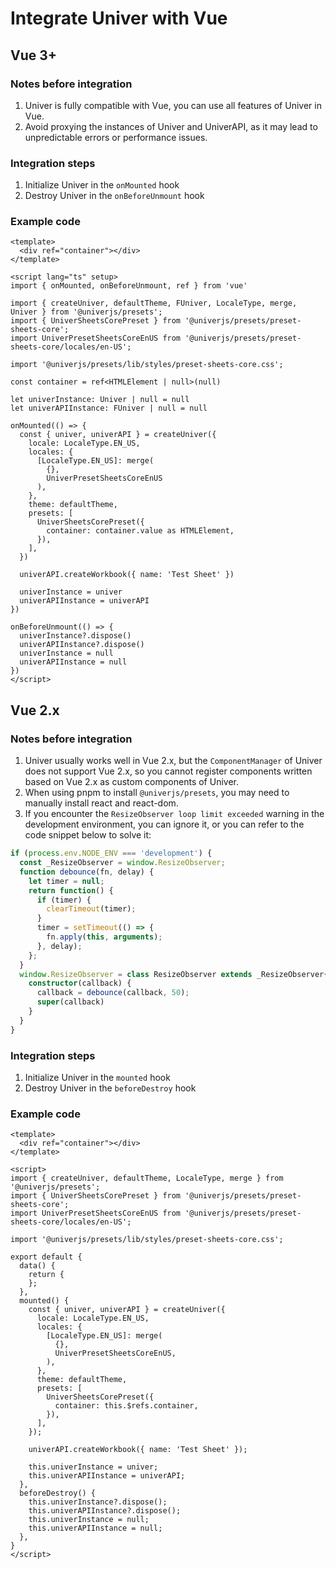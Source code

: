 # Integrate Univer with Vue

## Vue 3+

### Notes before integration

1. Univer is fully compatible with Vue, you can use all features of Univer in Vue.
2. Avoid proxying the instances of Univer and UniverAPI, as it may lead to unpredictable errors or performance issues.

### Integration steps

1. Initialize Univer in the `onMounted` hook
2. Destroy Univer in the `onBeforeUnmount` hook

### Example code

```vue
<template>
  <div ref="container"></div>
</template>

<script lang="ts" setup>
import { onMounted, onBeforeUnmount, ref } from 'vue'

import { createUniver, defaultTheme, FUniver, LocaleType, merge, Univer } from '@univerjs/presets';
import { UniverSheetsCorePreset } from '@univerjs/presets/preset-sheets-core';
import UniverPresetSheetsCoreEnUS from '@univerjs/presets/preset-sheets-core/locales/en-US';
 
import '@univerjs/presets/lib/styles/preset-sheets-core.css';

const container = ref<HTMLElement | null>(null)

let univerInstance: Univer | null = null
let univerAPIInstance: FUniver | null = null

onMounted(() => {
  const { univer, univerAPI } = createUniver({
    locale: LocaleType.EN_US,
    locales: {
      [LocaleType.EN_US]: merge(
        {}, 
        UniverPresetSheetsCoreEnUS
      ),
    },
    theme: defaultTheme,
    presets: [
      UniverSheetsCorePreset({
        container: container.value as HTMLElement,
      }),
    ],
  })

  univerAPI.createWorkbook({ name: 'Test Sheet' })

  univerInstance = univer
  univerAPIInstance = univerAPI
})

onBeforeUnmount(() => {
  univerInstance?.dispose()
  univerAPIInstance?.dispose()
  univerInstance = null
  univerAPIInstance = null
})
</script>
```

## Vue 2.x

### Notes before integration

1. Univer usually works well in Vue 2.x, but the `ComponentManager` of Univer does not support Vue 2.x, so you cannot register components written based on Vue 2.x as custom components of Univer.
2. When using pnpm to install `@univerjs/presets`, you may need to manually install react and react-dom.
3. If you encounter the `ResizeObserver loop limit exceeded` warning in the development environment, you can ignore it, or you can refer to the code snippet below to solve it:

```typescript
if (process.env.NODE_ENV === 'development') {
  const _ResizeObserver = window.ResizeObserver;
  function debounce(fn, delay) {
    let timer = null;
    return function() {
      if (timer) {
        clearTimeout(timer);
      }
      timer = setTimeout(() => {
        fn.apply(this, arguments);
      }, delay);
    };
  }
  window.ResizeObserver = class ResizeObserver extends _ResizeObserver{
    constructor(callback) {
      callback = debounce(callback, 50);
      super(callback)
    }
  }
}
```

### Integration steps

1. Initialize Univer in the `mounted` hook
2. Destroy Univer in the `beforeDestroy` hook

### Example code

```vue
<template>
  <div ref="container"></div>
</template>

<script>
import { createUniver, defaultTheme, LocaleType, merge } from '@univerjs/presets';
import { UniverSheetsCorePreset } from '@univerjs/presets/preset-sheets-core';
import UniverPresetSheetsCoreEnUS from '@univerjs/presets/preset-sheets-core/locales/en-US';
 
import '@univerjs/presets/lib/styles/preset-sheets-core.css';

export default {
  data() {
    return {
    };
  },
  mounted() {
    const { univer, univerAPI } = createUniver({
      locale: LocaleType.EN_US,
      locales: {
        [LocaleType.EN_US]: merge(
          {},
          UniverPresetSheetsCoreEnUS,
        ),
      },
      theme: defaultTheme,
      presets: [
        UniverSheetsCorePreset({
          container: this.$refs.container,
        }),
      ],
    });
    
    univerAPI.createWorkbook({ name: 'Test Sheet' });

    this.univerInstance = univer;
    this.univerAPIInstance = univerAPI;
  },
  beforeDestroy() {
    this.univerInstance?.dispose();
    this.univerAPIInstance?.dispose();
    this.univerInstance = null;
    this.univerAPIInstance = null;
  },
}
</script>
```
